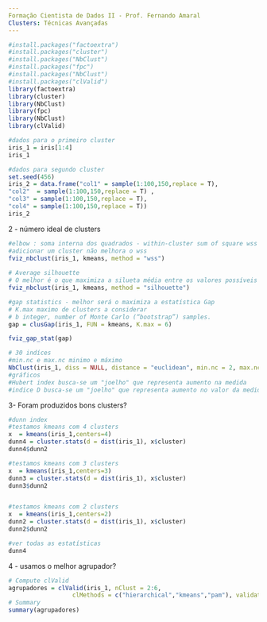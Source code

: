 ```yaml
---
Formação Cientista de Dados II - Prof. Fernando Amaral
Clusters: Técnicas Avançadas
---
```


```r
#install.packages("factoextra")
#install.packages("cluster")
#install.packages("NbClust")
#install.packages("fpc")
#install.packages("NbClust")
#install.packages("clValid")
library(factoextra)
library(cluster)
library(NbClust)
library(fpc)
library(NbClust)
library(clValid)
```


```r
#dados para o primeiro cluster
iris_1 = iris[1:4]
iris_1  
```


```r
#dados para segundo cluster
set.seed(456)
iris_2 = data.frame("col1" = sample(1:100,150,replace = T),
"col2"  = sample(1:100,150,replace = T) ,
"col3" = sample(1:100,150,replace = T), 
"col4" = sample(1:100,150,replace = T))
iris_2
```
2 - número ideal de clusters
```r
#elbow : soma interna dos quadrados - within-cluster sum of square wss
#adicionar um cluster não melhora o wss
fviz_nbclust(iris_1, kmeans, method = "wss") 
  
# Average silhouette
# O melhor é o que maximiza a silueta média entre os valores possíveis
fviz_nbclust(iris_1, kmeans, method = "silhouette")

#gap statistics - melhor será o maximiza a estatística Gap
# K.max maximo de clusters a considerar
# b integer, number of Monte Carlo (“bootstrap”) samples.
gap = clusGap(iris_1, FUN = kmeans, K.max = 6)

fviz_gap_stat(gap)
```

```r
# 30 indíces
#min.nc e max.nc minimo e máximo
NbClust(iris_1, diss = NULL, distance = "euclidean", min.nc = 2, max.nc = 6, method ="kmeans")
#gráficos
#Hubert index busca-se um "joelho" que representa aumento na medida
#indice D busca-se um "joelho" que representa aumento no valor da medida
```
3- Foram produzidos bons clusters?
```r
#dunn index
#testamos kmeans com 4 clusters
x  = kmeans(iris_1,centers=4)
dunn4 = cluster.stats(d = dist(iris_1), x$cluster)
dunn4$dunn2

#testamos kmeans com 3 clusters
x  = kmeans(iris_1,centers=3)
dunn3 = cluster.stats(d = dist(iris_1), x$cluster)
dunn3$dunn2


#testamos kmeans com 2 clusters
x  = kmeans(iris_1,centers=2)
dunn2 = cluster.stats(d = dist(iris_1), x$cluster)
dunn2$dunn2

#ver todas as estatísticas
dunn4
```
4 - usamos o melhor agrupador?
```r
# Compute clValid
agrupadores = clValid(iris_1, nClust = 2:6, 
                  clMethods = c("hierarchical","kmeans","pam"), validation = "internal")
# Summary
summary(agrupadores)
```

